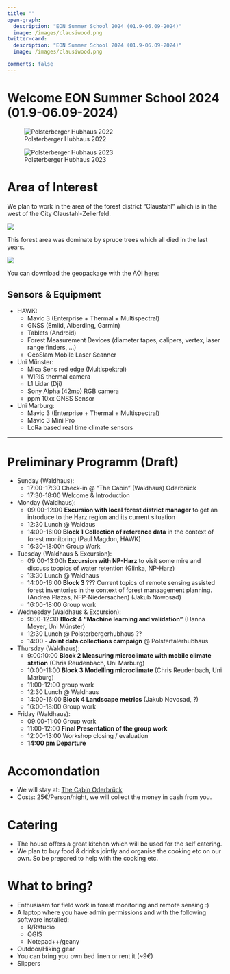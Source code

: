 ```yaml
---
title: ""
open-graph:
  description: "EON Summer School 2024 (01.9-06.09-2024)"
  image: /images/clausiwood.png
twitter-card:
  description: "EON Summer School 2024 (01.9-06.09-2024)"
  image: /images/clausiwood.png

comments: false
---
```


```{=html}
<style>
  body {
  background-image: url("");
  background-size: cover;
  background-repeat: no-repeat;
}
  
</style>
```

# Welcome EON Summer School 2024 (01.9-06.09-2024)

::: {layout-ncol="2"}
![Polsterberger Hubhaus 2022](/images/clausiwood.png)

![Polsterberger Hubhaus 2023](/images/2023.jpg)
:::

# Area of Interest

We plan to work in the area of the forest district "Claustahl" which is in the west of the City Claustahl-Zellerfeld.

![](https://pad.gwdg.de/uploads/632f2325-7a43-447e-8a23-1eb989b9218f.png)

This forest area was dominate by spruce trees which all died in the last years.

![](/images/aoi.png)

You can download the geopackage with the AOI [here](https://cloud.hawk.de/index.php/s/yomQwefzLDwyTa6):


## Sensors & Equipment

-   HAWK:
    -   Mavic 3 (Enterprise + Thermal + Multispectral)
    -   GNSS (Emlid, Alberding, Garmin)
    -   Tablets (Android)
    -   Forest Measurement Devices (diameter tapes, calipers, vertex, laser range finders, ...)
    -   GeoSlam Mobile Laser Scanner
-   Uni Münster:
    -   Mica Sens red edge (Multispektral)
    -   WIRIS thermal camera
    -   L1 Lidar (Dji)
    -   Sony Alpha (42mp) RGB camera
    -   ppm 10xx GNSS Sensor
-   Uni Marburg:
    - Mavic 3 (Enterprise + Thermal + Multispectral) 
    - Mavic 3 Mini Pro
    - LoRa based real time climate sensors 

------------------------------------------------------------------------

# Preliminary Programm (Draft)

-   Sunday (Waldhaus):
    -   17:00-17:30 Check-in \@ "The Cabin" (Waldhaus) Oderbrück
    -   17:30-18:00 Welcome & Introduction
    
-   Monday (Waldhaus):
    -    09:00-12:00 **Excursion with local forest district manager** to get an introduce to the Harz region and its current situation
    -    12:30 Lunch @ Waldaus
    -    14:00-16:00 **Block 1 Collection of reference data** in the context of forest monitoring (Paul Magdon, HAWK)
    -    16:30-18:00h Group Work
      
-   Tuesday (Waldhaus & Excursion):
    -   09:00-13:00h **Excursion with NP-Harz ** to visit some mire and discuss toopics of water retention (Glinka, NP-Harz)
    -   13:30 Lunch @ Waldhaus
    -   14:00-16:00 **Block 3 ** ??? Current topics of remote sensing assisted forest inventories in the context of forest manaagement planning. (Andrea Plazas, NFP-Niedersachen) 
(Jakub Nowosad)
    -   16:00-18:00 Group work
      
-   Wednesday (Waldhaus & Excursion):
    -   9:00-12:30 **Block 4 "Machine learning and validation"** (Hanna Meyer, Uni Münster)
    -   12:30 Lunch @ Polsterbergerhubhaus ??
    -   14:00 - **Joint data collections campaign** \@ Polstertalerhubhaus
    
-   Thursday (Waldhaus):
    -   9:00:10:00 **Block 2 Measuring microclimate with mobile climate station** (Chris Reudenbach, Uni Marburg)
    -   10:00-11:00 **Block 3 Modelling microclimate** (Chris Reudenbach, Uni Marburg)
    -   11:00-12:00 group work
    -   12:30 Lunch @ Waldhaus
    -   14:00-16:00  **Block 4 Landscape metrics** (Jakub Novosad, ?)
    -   16:00-18:00 Group work

-   Friday (Waldhaus):
    -   09:00-11:00 Group work
    -   11:00-12:00 **Final Presentation of the group work**
    -   12:00-13:00 Workshop closing / evaluation
    -   **14:00 pm Departure**


# Accomondation

-   We will stay at: [The Cabin Oderbrück](https://oderbrueck.de/uebernachten-2/the-cabin-oderbrueck)
-   Costs: 25€/Person/night, we will collect the money in cash from you.

# Catering

-   The house offers a great kitchen which will be used for the self catering.
-   We plan to buy food & drinks jointly and organise the cooking etc on our own. So be prepared to help with the cooking etc.

# What to bring?

-   Enthusiasm for field work in forest monitoring and remote sensing :)
-   A laptop where you have admin permissions and with the following software installed:
    -   R/Rstudio
    -   QGIS
    -   Notepad++/geany
-   Outdoor/Hiking gear
-   You can bring you own bed linen or rent it (\~9€)
-   Slippers

